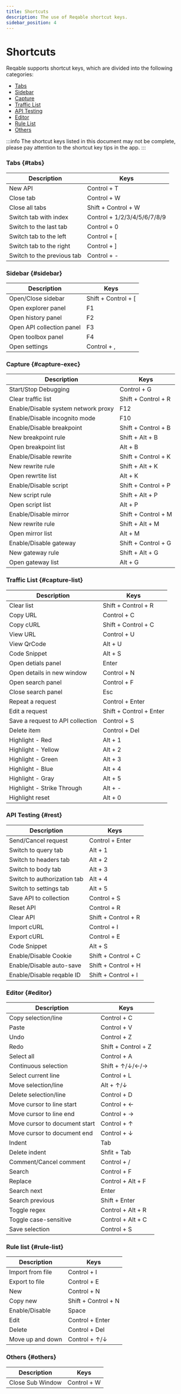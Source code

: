 ```yaml
---
title: Shortcuts
description: The use of Reqable shortcut keys.
sidebar_position: 4
---
```



# Shortcuts

Reqable supports shortcut keys, which are divided into the following categories:
- [Tabs](#tabs)
- [Sidebar](#sidebar)
- [Capture](#capture-exec)
- [Traffic List](#capture-list)
- [API Testing](#rest)
- [Editor](#editor)
- [Rule List](#rule-list)
- [Others](#other)

:::info
The shortcut keys listed in this document may not be complete, please pay attention to the shortcut key tips in the app.
:::

### Tabs {#tabs}
| Description | Keys |
| ---- | ---- |
| New API         | <Shortcut>Control + T</Shortcut> |
| Close tab      | <Shortcut>Control + W</Shortcut> |
| Close all tabs      | <Shortcut>Shift + Control + W</Shortcut> |
| Switch tab with index   | <Shortcut>Control + 1/2/3/4/5/6/7/8/9</Shortcut> |
| Switch to the last tab    | <Shortcut>Control + 0</Shortcut> |
| Switch tab to the left    | <Shortcut>Control + [</Shortcut> |
| Switch tab to the right    | <Shortcut>Control + ]</Shortcut> |
| Switch to the previous tab    | <Shortcut>Control + -</Shortcut> |

### Sidebar {#sidebar}
| Description | Keys |
| ---- | ---- |
| Open/Close sidebar   | <Shortcut>Shift + Control + [</Shortcut> |
| Open explorer panel        | <Shortcut>F1</Shortcut> |
| Open history panel         | <Shortcut>F2</Shortcut> |
| Open API collection panel         | <Shortcut>F3</Shortcut> |
| Open toolbox panel        | <Shortcut>F4</Shortcut> |
| Open settings         | <Shortcut>Control + ,</Shortcut> |

### Capture {#capture-exec}
| Description | Keys |
| ---- | ---- |
| Start/Stop Debugging   | <Shortcut>Control + G</Shortcut> |
| Clear traffic list    | <Shortcut>Shift + Control + R</Shortcut> |
| Enable/Disable system network proxy    | <Shortcut>F12</Shortcut> |
| Enable/Disable incognito mode    | <Shortcut>F10</Shortcut> |
| Enable/Disable breakpoint    | <Shortcut>Shift + Control + B</Shortcut> |
| New breakpoint rule   | <Shortcut>Shift + Alt + B</Shortcut> |
| Open breakpoint list    | <Shortcut>Alt + B</Shortcut> |
| Enable/Disable rewrite    | <Shortcut>Shift + Control + K</Shortcut> |
| New rewrite rule    | <Shortcut>Shift + Alt + K</Shortcut> |
| Open rewrtite list    | <Shortcut>Alt + K</Shortcut> |
| Enable/Disable script    | <Shortcut>Shift + Control + P</Shortcut> |
| New script rule    | <Shortcut>Shift + Alt + P</Shortcut> |
| Open script list    | <Shortcut>Alt + P</Shortcut> |
| Enable/Disable mirror    | <Shortcut>Shift + Control + M</Shortcut> |
| New rewrite rule    | <Shortcut>Shift + Alt + M</Shortcut> |
| Open mirror list    | <Shortcut>Alt + M</Shortcut> |
| Enable/Disable gateway    | <Shortcut>Shift + Control + G</Shortcut> |
| New gateway rule    | <Shortcut>Shift + Alt + G</Shortcut> |
| Open gateway list    | <Shortcut>Alt + G</Shortcut> |

### Traffic List {#capture-list}
| Description | Keys |
| ---- | ---- |
| Clear list    | <Shortcut>Shift + Control + R</Shortcut> |
| Copy URL    | <Shortcut>Control + C</Shortcut> |
| Copy cURL    | <Shortcut>Shift + Control + C</Shortcut> |
| View URL    | <Shortcut>Control + U</Shortcut> |
| View QrCode    | <Shortcut>Alt + U</Shortcut> |
| Code Snippet  | <Shortcut>Alt + S</Shortcut> |
| Open detials panel   | <Shortcut>Enter</Shortcut> |
| Open details in new window  | <Shortcut>Control + N</Shortcut> |
| Open search panel   | <Shortcut>Control + F</Shortcut> |
| Close search panel  | <Shortcut>Esc</Shortcut> |
| Repeat a request    | <Shortcut>Control + Enter</Shortcut> |
| Edit a request    | <Shortcut>Shift + Control + Enter</Shortcut> |
| Save a request to API collection    | <Shortcut>Control + S</Shortcut> |
| Delete item    | <Shortcut>Control + Del</Shortcut> |
| Highlight - Red    | <Shortcut>Alt + 1</Shortcut> |
| Highlight - Yellow    | <Shortcut>Alt + 2</Shortcut> |
| Highlight - Green    | <Shortcut>Alt + 3</Shortcut> |
| Highlight - Blue    | <Shortcut>Alt + 4</Shortcut> |
| Highlight - Gray    | <Shortcut>Alt + 5</Shortcut> |
| Highlight - Strike Through    | <Shortcut>Alt + -</Shortcut> |
| Highlight reset    | <Shortcut>Alt + 0</Shortcut> |

### API Testing {#rest}
| Description | Keys |
| ---- | ---- |
| Send/Cancel request  | <Shortcut>Control + Enter</Shortcut> |
| Switch to query tab   | <Shortcut>Alt + 1</Shortcut> |
| Switch to headers tab   | <Shortcut>Alt + 2</Shortcut> |
| Switch to body tab   | <Shortcut>Alt + 3</Shortcut> |
| Switch to authorization tab   | <Shortcut>Alt + 4</Shortcut> |
| Switch to settings tab   | <Shortcut>Alt + 5</Shortcut> |
| Save API to collection  | <Shortcut>Control + S</Shortcut> |
| Reset API  | <Shortcut>Control + R</Shortcut> |
| Clear API  | <Shortcut>Shift + Control + R</Shortcut> |
| Import cURL  | <Shortcut>Control + I</Shortcut> |
| Export cURL  | <Shortcut>Control + E</Shortcut> |
| Code Snippet  | <Shortcut>Alt + S</Shortcut> |
| Enable/Disable Cookie  | <Shortcut>Shift + Control + C</Shortcut> |
| Enable/Disable auto-save  | <Shortcut>Shift + Control + H</Shortcut> |
| Enable/Disable reqable ID  | <Shortcut>Shift + Control + I</Shortcut> |

### Editor {#editor}
| Description | Keys |
| ---- | ---- |
| Copy selection/line  | <Shortcut>Control + C</Shortcut> |
| Paste  | <Shortcut>Control + V</Shortcut> |
| Undo  | <Shortcut>Control + Z</Shortcut> |
| Redo  | <Shortcut>Shift + Control + Z</Shortcut> |
| Select all  | <Shortcut>Control + A</Shortcut> |
| Continuous selection  | <Shortcut>Shift + ↑/↓/←/→</Shortcut> |
| Select current line  | <Shortcut>Control + L</Shortcut> |
| Move selection/line  | <Shortcut>Alt + ↑/↓</Shortcut> |
| Delete selection/line  | <Shortcut>Control + D</Shortcut> |
| Move cursor to line start  | <Shortcut>Control + ←</Shortcut> |
| Move cursor to line end  | <Shortcut>Control + →</Shortcut> |
| Move cursor to document start  | <Shortcut>Control + ↑</Shortcut> |
| Move cursor to document end  | <Shortcut>Control + ↓</Shortcut> |
| Indent  | <Shortcut>Tab</Shortcut> |
| Delete indent  | <Shortcut>Shfit + Tab</Shortcut> |
| Comment/Cancel comment  | <Shortcut>Control + /</Shortcut> |
| Search | <Shortcut>Control + F</Shortcut> |
| Replace | <Shortcut>Control + Alt + F</Shortcut> |
| Search next | <Shortcut>Enter</Shortcut> |
| Search previous | <Shortcut>Shift + Enter</Shortcut> |
| Toggle regex | <Shortcut>Control + Alt + R</Shortcut> |
| Toggle case-sensitive | <Shortcut>Control + Alt + C</Shortcut> |
| Save selection | <Shortcut>Control + S</Shortcut> |

### Rule list {#rule-list}

| Description | Keys |
| ---- | ---- |
| Import from file  | <Shortcut>Control + I</Shortcut> |
| Export to file  | <Shortcut>Control + E</Shortcut> |
| New  | <Shortcut>Control + N</Shortcut> |
| Copy new  | <Shortcut>Shift + Control + N</Shortcut> |
| Enable/Disable  | <Shortcut>Space</Shortcut> |
| Edit  | <Shortcut>Control + Enter</Shortcut> |
| Delete  | <Shortcut>Control + Del</Shortcut> |
| Move up and down  | <Shortcut>Control + ↑/↓</Shortcut> |

### Others {#others}

| Description | Keys |
| ---- | ---- |
| Close Sub Window  | <Shortcut>Control + W</Shortcut> |